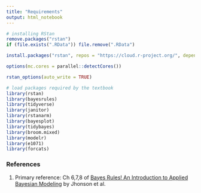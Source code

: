 ```yaml
---
title: "Requirements"
output: html_notebook
---
```


```r
# installing RStan
remove.packages("rstan")
if (file.exists(".RData")) file.remove(".RData")

install.packages("rstan", repos = "https://cloud.r-project.org/", dependencies = TRUE)

options(mc.cores = parallel::detectCores())

rstan_options(auto_write = TRUE)
```

```r
# load packages required by the textbook
library(rstan)
library(bayesrules)
library(tidyverse)
library(janitor)
library(rstanarm)
library(bayesplot)
library(tidybayes)
library(broom.mixed)
library(modelr)
library(e1071)
library(forcats)
```


### References
1. Primary reference: Ch 6,7,8 of [Bayes Rules! An Introduction to Applied Bayesian Modeling](https://www.bayesrulesbook.com/) by Jhonson et al.




